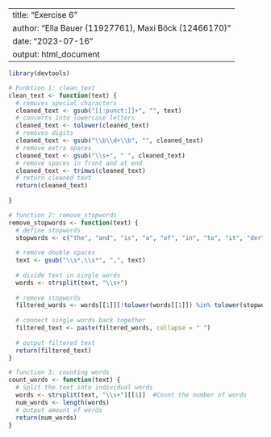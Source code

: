 
---
title: "Exercise 6"
author: "Ella Bauer (11927761), Maxi Böck (12466170)"
date: "2023-07-16"
output: html_document
---
```r
library(devtools)
```

```r
# Funktion 1: clean_text
clean_text <- function(text) {
  # removes special characters
  cleaned_text <- gsub("[[:punct:]]+", "", text)
  # converts into lowercase letters
  cleaned_text <- tolower(cleaned_text)
  # removes digits
  cleaned_text <- gsub("\\b\\d+\\b", "", cleaned_text)
  # remove extra spaces
  cleaned_text <- gsub("\\s+", " ", cleaned_text)
  # remove spaces in front and at end
  cleaned_text <- trimws(cleaned_text)
  # return cleaned text
  return(cleaned_text)
  
}
```



```r
# function 2: remove_stopwords
remove_stopwords <- function(text) {
  # define stopwords
  stopwords <- c("the", "and", "is", "a", "of", "in", "to", "it", "der", "die", "das", "und", "ist", "ein", "von", "in", "zu", "es", "Es", "Zu", "Und", "Ist", "Ein", "Von", "In", "Der", "Die", "Das")
  
  # remove double spaces 
  text <- gsub("\\s*,\\s*", ",", text)
  
  # divide text in single words
  words <- strsplit(text, "\\s+")
  
  # remove stopwords
  filtered_words <- words[[1]][!tolower(words[[1]]) %in% tolower(stopwords)]
  
  # connect single words back together
  filtered_text <- paste(filtered_words, collapse = " ")
  
  # output filtered text
  return(filtered_text)
}

```


```r
# function 3: counting words
count_words <- function(text) {
  # Split the text into individual words
  words <- strsplit(text, "\\s+")[[1]]  #Count the number of words
  num_words <- length(words)  
  # output amount of words
  return(num_words)
}
```
